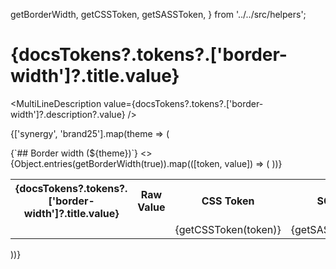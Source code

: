 
  getBorderWidth,
  getCSSToken,
  getSASSToken,
} from '../../src/helpers';

<Meta title="Tokens/Border Width" />

# {docsTokens?.tokens?.['border-width']?.title.value}

<MultiLineDescription value={docsTokens?.tokens?.['border-width']?.description?.value} />

{['synergy', 'brand25'].map(theme => (
  <div key={theme}>
    <Markdown>{`## Border width (${theme})`}</Markdown>
    <table className={theme === 'synergy' ? `syn-theme-light` : `syn-theme-brand25-light`}>
      <tbody>
        <>
          <tr>
            <th>{docsTokens?.tokens?.['border-width']?.title.value}</th>
            <th>Raw Value</th>
            <th>CSS Token</th>
            <th>SCSS Token</th>
            <th>JS Token</th>
          </tr>
          {Object.entries(getBorderWidth(true)).map(([token, value]) => (
            <tr key={`${token}-row`}>
              <td>
                <BorderWidth className={token.toLowerCase()} value={value}  />
              </td>
              <td>
                <CopyRawCssPropValue value={token.toLowerCase()} cssProperty="border-width"/>
              </td>
              <td>
                <CopyToClipBoard value={getCSSToken(token)}>
                  {getCSSToken(token)}
                </CopyToClipBoard>
              </td>
              <td>
                <CopyToClipBoard value={getSASSToken(token)}>
                  {getSASSToken(token)}
                </CopyToClipBoard>
              </td>
              <td>
                <CopyToClipBoard value={token}>
                  {token}
                </CopyToClipBoard>
              </td>
            </tr>
          ))}
        </>
      </tbody>
    </table>
  </div>
))}

